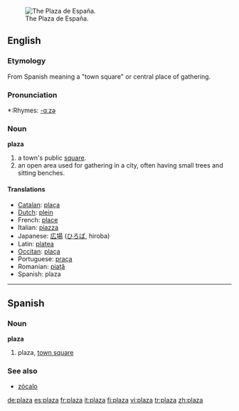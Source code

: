[[Image:Plaza de España.jpg|thumb|right|The Plaza de España.]]
==English==
=== Etymology ===
From Spanish meaning a "town square" or central place of gathering.

===Pronunciation===
*:Rhymes: [[Rhymes:English:-ɑːzə|-ɑːzə]]

===Noun===
'''plaza'''

#a town's public [[square]].
#an open area used for gathering in a city, often having small trees and sitting benches.

==== Translations ====
*[[Catalan]]: [[plaça]]
*[[Dutch]]:  [[plein]] {{n}}
*French: [[place]]
*Italian: [[piazza]]
*Japanese: [[広場]] ([[ひろば]], hiroba)
*Latin: [[platea]]
*[[Occitan]]: [[plaça]]
*Portuguese: [[praça]]
*Romanian: [[piaţă]]
*Spanish: plaza

----

==Spanish==
===Noun===
'''plaza'''

# plaza, [[town square]]

===See also===
*[[zócalo]]

[[de:plaza]]
[[es:plaza]]
[[fr:plaza]]
[[it:plaza]]
[[fi:plaza]]
[[vi:plaza]]
[[tr:plaza]]
[[zh:plaza]]
